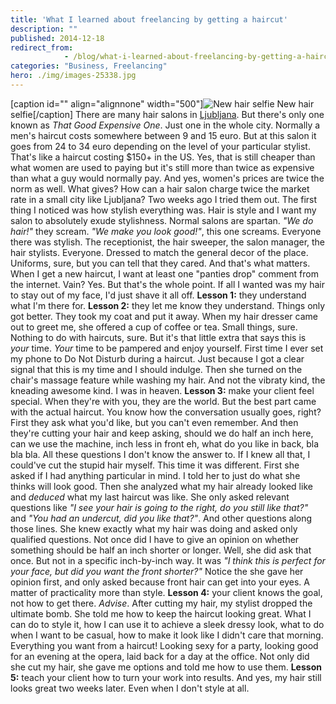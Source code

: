 ```yaml
---
title: 'What I learned about freelancing by getting a haircut'
description: ""
published: 2014-12-18
redirect_from: 
            - /blog/what-i-learned-about-freelancing-by-getting-a-haircut/swizec/6625
categories: "Business, Freelancing"
hero: ./img/images-25338.jpg
---
```

\[caption id=&quot;&quot; align=&quot;alignnone&quot; width=&quot;500&quot;]![New hair selfie](./img/images-25338.jpg "New hair selfie") New hair selfie\[/caption] There are many hair salons in [Ljubljana](<http://maps.google.com/maps?ll=46.0555555556,14.5083333333&amp;spn=0.1,0.1&amp;q=46.0555555556,14.5083333333 (Ljubljana)&amp;t=h> "Ljubljana"). But there&#x27;s only one known as _That Good Expensive One_. Just one in the whole city. Normally a men&#x27;s haircut costs somewhere between 9 and 15 euro. But at this salon it goes from 24 to 34 euro depending on the level of your particular stylist. That&#x27;s like a haircut costing $150+ in the US. Yes, that is still cheaper than what women are used to paying but it&#x27;s still more than twice as expensive than what a guy would normally pay. And yes, women&#x27;s prices are twice the norm as well. What gives? How can a hair salon charge twice the market rate in a small city like Ljubljana? Two weeks ago I tried them out. The first thing I noticed was how stylish everything was. Hair is style and I want my salon to absolutely exude stylishness. Normal salons are spartan. _&quot;We do hair!&quot;_ they scream. _&quot;We make you look good!&quot;_, this one screams. Everyone there was stylish. The receptionist, the hair sweeper, the salon manager, the hair stylists. Everyone. Dressed to match the general decor of the place. Uniforms, sure, but you can tell that they cared. And that&#x27;s what matters. When I get a new haircut, I want at least one &quot;panties drop&quot; comment from the internet. Vain? Yes. But that&#x27;s the whole point. If all I wanted was my hair to stay out of my face, I&#x27;d just shave it all off. **Lesson 1:** they understand what I&#x27;m there for. **Lesson 2:** they let me know they understand. Things only got better. They took my coat and put it away. When my hair dresser came out to greet me, she offered a cup of coffee or tea. Small things, sure. Nothing to do with haircuts, sure. But it&#x27;s that little extra that says this is _your_ time. _Your_ time to be pampered and enjoy yourself. First time I ever set my phone to Do Not Disturb during a haircut. Just because I got a clear signal that this is my time and I should indulge. Then she turned on the chair&#x27;s massage feature while washing my hair. And not the vibraty kind, the kneading awesome kind. I was in heaven. **Lesson 3:** make your client feel special. When they&#x27;re with you, they are the world. But the best part came with the actual haircut. You know how the conversation usually goes, right? First they ask what you&#x27;d like, but you can&#x27;t even remember. And then they&#x27;re cutting your hair and keep asking, should we do half an inch here, can we use the machine, inch less in front eh, what do you like in back, bla bla bla. All these questions I don&#x27;t know the answer to. If I knew all that, I could&#x27;ve cut the stupid hair myself. This time it was different. First she asked if I had anything particular in mind. I told her to just do what she thinks will look good. Then she analyzed what my hair already looked like and _deduced_ what my last haircut was like. She only asked relevant questions like _&quot;I see your hair is going to the right, do you still like that?&quot;_ and _&quot;You had an undercut, did you like that?&quot;_. And other questions along those lines. She knew exactly what my hair was doing and asked only qualified questions. Not once did I have to give an opinion on whether something should be half an inch shorter or longer. Well, she did ask that once. But not in a specific inch-by-inch way. It was _&quot;I think this is perfect for your face, but did you want the front shorter?&quot;_ Notice the she gave her opinion first, and only asked because front hair can get into your eyes. A matter of practicality more than style. **Lesson 4:** your client knows the goal, not how to get there. _Advise_. After cutting my hair, my stylist dropped the ultimate bomb. She told me how to keep the haircut looking great. What I can do to style it, how I can use it to achieve a sleek dressy look, what to do when I want to be casual, how to make it look like I didn&#x27;t care that morning. Everything you want from a haircut! Looking sexy for a party, looking good for an evening at the opera, laid back for a day at the office. Not only did she cut my hair, she gave me options and told me how to use them. **Lesson 5:** teach your client how to turn your work into results. And yes, my hair still looks great two weeks later. Even when I don&#x27;t style at all.